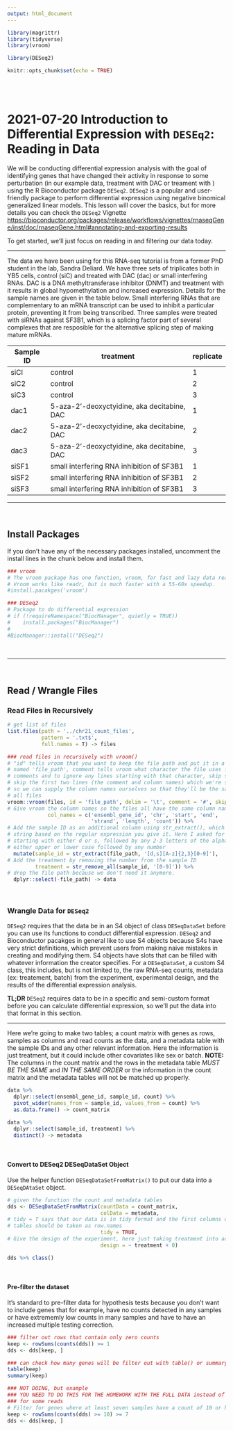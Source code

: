 ```yaml
---
output: html_document
---
```


```r
library(magrittr)
library(tidyverse)
library(vroom)

library(DESeq2)

knitr::opts_chunk$set(echo = TRUE)
```

<br><br>

# 2021-07-20 Introduction to Differential Expression with `DESEq2`: Reading in Data

We will be conducting differential expression analysis with the goal of identifying genes that have changed their activity in response to some perturbation (in our example data, treatment with DAC or treament with ) using the R Bioconductor package `DESeq2`. `DESeq2` is a popular and user-friendly package to perform differential expression using negative binomical generalized linear models. This lesson will cover the basics, but for more details you can check the `DESeq2` Vignette <https://bioconductor.org/packages/release/workflows/vignettes/rnaseqGene/inst/doc/rnaseqGene.html#annotating-and-exporting-results>

To get started, we'll just focus on reading in and filtering our data today.

---

The data we have been using for this RNA-seq tutorial is from a former PhD student in the lab, Sandra Deliard. We have three sets of triplicates both in YB5 cells, control (siC) and treated with DAC (dac) or small interfering RNAs. DAC is a DNA methyltransferase inhibitor (DNMT) and treatment with it results in global hypomethylation and increased expression. Details for the sample names are given in the table below. Small interfering RNAs that are complementary to an mRNA transcript can be used to inhibit a particular protein, preventing it from being transcribed. Three samples were treated with siRNAs against SF3B1, which is a splicing factor part of several complexes that are resposible for the alternative splicing step of making mature mRNAs.

| Sample ID | treatment | replicate |
| --- | --- | --- |
| siCl | control | 1 |
| siC2 | control | 2 |
| siC3 | control | 3 |
| dac1 | 5-aza-2'-deoxyctyidine, aka decitabine, DAC | 1 |
| dac2 | 5-aza-2'-deoxyctyidine, aka decitabine, DAC | 2 |
| dac3 | 5-aza-2'-deoxyctyidine, aka decitabine, DAC | 3 |
| siSF1 | small interfering RNA inhibition of SF3B1 | 1 |
| siSF2 | small interfering RNA inhibition of SF3B1 | 2 |
| siSF3 | small interfering RNA inhibition of SF3B1 | 3 |

---

<br>

## Install Packages

If you don't have any of the necessary packages installed, uncomment the install lines in the chunk below and install them.

```r
### vroom
# The vroom package has one function, vroom, for fast and lazy data read in. 
# Vroom works like readr, but is much faster with a 55-60x speedup.
#install.pacakges('vroom')

### DESeq2
# Package to do differential expression
# if (!requireNamespace("BiocManager", quietly = TRUE))
#    install.packages("BiocManager")
#
#BiocManager::install("DESeq2")
```

<br>

---

<br>

## Read / Wrangle Files

### Read Files in Recursively

```r
# get list of files
list.files(path = '../chr21_count_files',
           pattern = '.txt$',
           full.names = T) -> files

### read files in recursively with vroom()
# "id" tells vroom that you want to keep the file path and put it in a column
# named 'file_path', comment tells vroom what character the file uses for 
# comments and to ignore any lines starting with that character, skip says to
# skip the first two lines (the comment and column names) which we're skipping
# so we can supply the column names ourselves so that they'll be the same for
# all files
vroom::vroom(files, id = 'file_path', delim = '\t', comment = '#', skip = 2, 
# Give vroom the column names so the files all have the same column names
             col_names = c('ensembl_gene_id', 'chr', 'start', 'end', 
                           'strand', 'length', 'count')) %>%
# Add the sample ID as an additional column using str_extract(), which pulls a
# string based on the regular expression you give it. Here I asked for strings
# starting with either d or s, followed by any 2-3 letters of the alphabet 
# either upper or lower case followed by any number
  mutate(sample_id = str_extract(file_path, '[d,s][A-z]{2,3}[0-9]'),
# Add the treatment by removing the number from the sample ID
         treatment = str_remove_all(sample_id, '[0-9]')) %>%
# drop the file path because we don't need it anymore.
  dplyr::select(-file_path) -> data
```

<br>

### Wrangle Data for `DESeq2`

`DESeq2` requires that the data be in an S4 object of class `DESeqDataSet` before you can use its functions to conduct differential expression. `DESeq2` and Bioconductor pacakges in general like to use S4 objects because S4s have very strict definitions, which prevent users from making naive mistakes in creating and modifying them. S4 objects have slots that can be filled with whatever information the creator specifies. For a `DESeqDataSet`, a custom S4 class, this includes, but is not limited to, the raw RNA-seq counts, metadata (ex: treatement, batch) from the experiment, experimental design, and the results of the differential expression analysis.

**TL;DR** `DESeq2` requires data to be in a specific and semi-custom format before you can calculate differential expression, so we'll put the data into that format in this section.

---

Here we're going to make two tables; a count matrix with genes as rows, samples as columns and read counts as the data, and a metadata table with the sample IDs and any other relevant information. Here the information is just treatment, but it could include other covariates like sex or batch. **NOTE:** The columns in the count matrix and the rows in the metadata table *MUST BE THE SAME* and *IN THE SAME ORDER* or the information in the count matrix and the metadata tables will not be matched up properly.

```r
data %>%
  dplyr::select(ensembl_gene_id, sample_id, count) %>%
  pivot_wider(names_from = sample_id, values_from = count) %>% 
  as.data.frame() -> count_matrix

data %>%
  dplyr::select(sample_id, treatment) %>%
  distinct() -> metadata
```

<br>

#### Convert to DESeq2 DESeqDataSet Object

Use the helper function `DESeqDataSetFromMatrix()` to put our data into a `DESeqDAtaSet` object.
  
```r
# given the function the count and metadata tables
dds <- DESeqDataSetFromMatrix(countData = count_matrix,
                              colData = metadata,
# tidy = T says that our data is in tidy format and the first columns of the
# tables should be taken as row.names
                              tidy = TRUE,
# Give the design of the experiment, here just taking treatment into account
                              design = ~ treatment + 0)

dds %>% class()
```

<br>

#### Pre-filter the dataset

It's standard to pre-filter data for hypothesis tests because you don't want to include genes that for example, have no counts detected in any samples or have extrememly low counts in many samples and have to have an increased multiple testing correction.

```r
### filter out rows that contain only zero counts
keep <- rowSums(counts(dds)) >= 1
dds <- dds[keep, ]

### can check how many genes will be filter out with table() or summary()
table(keep)
summary(keep)

### NOT DOING, but example
### YOU NEED TO DO THIS FOR THE HOMEWORK WITH THE FULL DATA instead of filtering
### for some reads
# Filter for genes where at least seven samples have a count of 10 or higher
keep <- rowSums(counts(dds) >= 10) >= 7
dds <- dds[keep, ]
```

<br>







